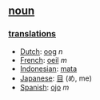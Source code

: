 == [[noun]] ==

=== [[translation]]s ===
*[[Dutch]]: [[oog]] ''n''
*[[French]]: [[oeil]] ''m''
*[[Indonesian]]: [[mata]]
*[[Japanese]]: [[目]] (め, me)
*[[Spanish]]: [[ojo]] ''m''